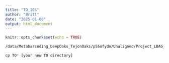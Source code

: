 ```yaml
---
title: "TO_16S"
author: "Britt"
date: "2025-01-08"
output: html_document
---
```


```r
knitr::opts_chunk$set(echo = TRUE)
```

```bash
/data/Metabarcoding_DeepOaks_TejonOaks/p56ofydo/Unaligned/Project_LBAG_TODO_LP_MP1/

cp TO* [your new TO directory]

```


